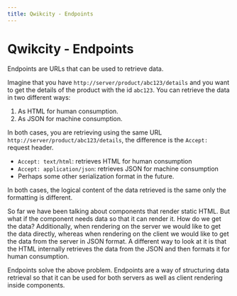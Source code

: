 ```yaml
---
title: Qwikcity - Endpoints
---
```


# Qwikcity - Endpoints

Endpoints are URLs that can be used to retrieve data.

Imagine that you have `http://server/product/abc123/details` and you want to get the details of the product with the id `abc123`. You can retrieve the data in two different ways:
1. As HTML for human consumption.
2. As JSON for machine consumption.

In both cases, you are retrieving using the same URL `http://server/product/abc123/details`, the difference is the `Accept:` request header.
- `Accept: text/html`: retrieves HTML for human consumption
- `Accept: application/json`: retrieves JSON for machine consumption
- Perhaps some other serialization format in the future.

In both cases, the logical content of the data retrieved is the same only the formatting is different. 

So far we have been talking about components that render static HTML. But what if the component needs data so that it can render it. How do we get the data? Additionally, when rendering on the server we would like to get the data directly, whereas when rendering on the client we would like to get the data from the server in JSON format. A different way to look at it is that the HTML internally retrieves the data from the JSON  and then formats it for human consumption. 

Endpoints solve the above problem. Endpoints are a way of structuring data retrieval so that it can be used for both servers as well as client rendering inside components. 